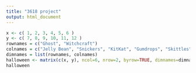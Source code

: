 ```yaml
---
title: "3618 project"
output: html_document
---
```


```r
x <- c( 1, 2, 3, 4, 5, 6 )
y <- c( 7, 8, 9, 10, 11, 12 )
rownames = c("Ghost", "Witchcraft")
colnames = c("Jelly Bean", "Snickers", "KitKat", "Gumdrops", "Skittles", "Twizzlers")
dimnames = list(rownames, colnames)
halloween <- matrix(c(x, y), ncol=6, nrow=2, byrow=TRUE, dimnames=dimnames)
halloween
```